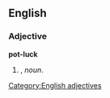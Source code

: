 ==English==

===Adjective===
'''pot-luck'''

# {{form of|Attributive form|[[pot luck]]|nodot=1}}, ''noun''.


[[Category:English adjectives]]